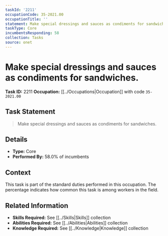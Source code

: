 ```yaml
---
taskId: '2211'
occupationCode: 35-2021.00
occupationTitle: ''
statement: Make special dressings and sauces as condiments for sandwiches.
taskType: Core
incumbentsResponding: 58
collection: Tasks
source: onet
---
```

# Make special dressings and sauces as condiments for sandwiches.

**Task ID:** 2211
**Occupation:** [[../Occupations|Occupation]] with code `35-2021.00`

## Task Statement

> Make special dressings and sauces as condiments for sandwiches.

## Details

- **Type:** Core
- **Performed By:** 58.0% of incumbents

## Context

This task is part of the standard duties performed in this occupation. The percentage indicates how common this task is among workers in the field.

## Related Information

- **Skills Required:** See [[../Skills|Skills]] collection
- **Abilities Required:** See [[../Abilities|Abilities]] collection
- **Knowledge Required:** See [[../Knowledge|Knowledge]] collection
